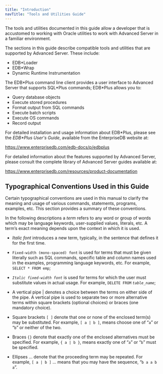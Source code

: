 ---
title: "Introduction"
navTitle: "Tools and Utilities Guide"
---

<div id="introduction" class="registered_link"></div>

The tools and utilities documented in this guide allow a developer that is accustomed to working with Oracle utilities to work with Advanced Server in a familiar environment.

The sections in this guide describe compatible tools and utilities that are supported by Advanced Server. These include:

- EDB*Loader
- EDB*Wrap
- Dynamic Runtime Instrumentation

The EDB\*Plus command line client provides a user interface to Advanced Server that supports SQL\*Plus commands; EDB*Plus allows you to:

- Query database objects
- Execute stored procedures
- Format output from SQL commands
- Execute batch scripts
- Execute OS commands
- Record output

For detailed installation and usage information about EDB*Plus, please see the *EDB\*Plus User's Guide*, available from the EnterpriseDB website at:

https://www.enterprisedb.com/edb-docs/p/edbplus

For detailed information about the features supported by Advanced Server, please consult the complete library of Advanced Server guides available at:

https://www.enterprisedb.com/resources/product-documentation

## Typographical Conventions Used in this Guide

Certain typographical conventions are used in this manual to clarify the meaning and usage of various commands, statements, programs, examples, etc. This section provides a summary of these conventions.

In the following descriptions a *term* refers to any word or group of words which may be language keywords, user-supplied values, literals, etc. A term’s exact meaning depends upon the context in which it is used.

- *Italic font* introduces a new term, typically, in the sentence that defines it for the first time.
- `Fixed-width (mono-spaced) font` is used for terms that must be given literally such as SQL commands, specific table and column names used in the examples, programming language keywords, etc. For example, `SELECT * FROM emp`;

- *`Italic fixed-width font`* is used for terms for which the user must substitute values in actual usage. For example, `DELETE FROM` *`table_name`*;
- A vertical pipe | denotes a choice between the terms on either side of the pipe. A vertical pipe is used to separate two or more alternative terms within square brackets (optional choices) or braces (one mandatory choice).
- Square brackets `[ ]` denote that one or none of the enclosed term(s) may be substituted. For example, `[ a | b ]`, means choose one of “`a`” or “`b`” or neither of the two.
- Braces `{}` denote that exactly one of the enclosed alternatives must be specified. For example, `{ a | b }`, means exactly one of “`a`” or “`b`” must be specified.
- Ellipses ... denote that the proceeding term may be repeated. For example, `[ a | b ]` ... means that you may have the sequence, “`b a a b a`”.